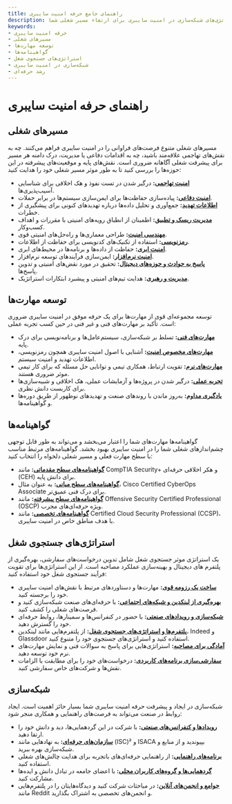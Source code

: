 ```yaml
---
title: راهنمای جامع حرفه امنیت سایبری
description: بررسی مسیرهای شغلی متنوع، مهارت‌ها، گواهینامه‌ها و استراتژی‌های شبکه‌سازی در امنیت سایبری برای ارتقاء مسیر شغلی شما.
keywords:
- حرفه امنیت سایبری
- مسیرهای شغلی
- توسعه مهارت‌ها
- گواهینامه‌ها
- استراتژی‌های جستجوی شغل
- شبکه‌سازی در امنیت سایبری
- رشد حرفه‌ای
---
```


# راهنمای حرفه امنیت سایبری

## مسیرهای شغلی

مسیرهای شغلی متنوع فرصت‌های فراوانی را در امنیت سایبری فراهم می‌کنند. چه به نقش‌های تهاجمی علاقه‌مند باشید، چه به اقدامات دفاعی یا مدیریت، درک دامنه هر مسیر برای پیشرفت شغلی آگاهانه ضروری است. نقش‌های پایه و موقعیت‌های پیشرفته در این حوزه‌ها را بررسی کنید تا به طور موثر مسیر شغلی خود را هدایت کنید:

- **[امنیت تهاجمی](career/career_paths/offensive_security/):** درگیر شدن در تست نفوذ و هک اخلاقی برای شناسایی آسیب‌پذیری‌ها.
- **[امنیت دفاعی](career/career_paths/defensive_security/):** پیاده‌سازی حفاظت‌ها برای ایمن‌سازی سیستم‌ها در برابر حملات.
- **[اطلاعات تهدید](career/career_paths/threat_intelligence/):** جمع‌آوری و تحلیل داده‌ها درباره تهدیدهای کنونی برای پیشگیری از خطرات.
- **[مدیریت ریسک و تطبیق](career/career_paths/governance_risk_and_compliance_grc/):** اطمینان از انطباق رویه‌های امنیتی با مقررات و اهداف کسب‌وکار.
- **[مهندسی امنیت](career/career_paths/security_engineering/):** طراحی معماری‌ها و راه‌حل‌های امنیتی قوی.
- **[رمزنویسی](career/career_paths/cryptography/):** استفاده از تکنیک‌های کدنویسی برای حفاظت از اطلاعات.
- **[امنیت ابری](career/career_paths/cloud_security/):** حفاظت از داده‌ها و برنامه‌ها در محیط‌های ابری.
- **[امنیت نرم‌افزار](career/career_paths/application_security/):** ایمن‌سازی فرآیندهای توسعه نرم‌افزار.
- **[پاسخ به حوادث و حوزه‌های دیجیتال](career/career_paths/digital_forensics_and_incident_response_dfir/):** تحقیق در مورد نقض‌های امنیتی و تدوین پاسخ‌ها.
- **[مدیریت و رهبری](career/career_paths/management_and_leadership/):** هدایت تیم‌های امنیتی و پیشبرد ابتکارات استراتژیک.

## توسعه مهارت‌ها

توسعه مجموعه‌ای قوی از مهارت‌ها برای یک حرفه موفق در امنیت سایبری ضروری است. تأکید بر مهارت‌های فنی و غیر فنی در حین کسب تجربه عملی:

- **[مهارت‌های فنی](career/skill_development/technical_skills/):** تسلط بر شبکه‌سازی، سیستم‌عامل‌ها و برنامه‌نویسی برای درک پایه.
- **[مهارت‌های مخصوص امنیت](career/skill_development/security-specific_skills/):** آشنایی با اصول امنیت سایبری همچون رمزنویسی، اطلاعات تهدید و امنیت سیستم.
- **[مهارت‌های نرم](career/skill_development/soft_skills/):** تقویت ارتباط، همکاری تیمی و توانایی حل مسئله که برای کار تیمی موثر ضروری هستند.
- **[تجربه عملی](career/skill_development/practical_experience/):** درگیر شدن در پروژه‌ها و آزمایشات عملی، هک اخلاقی و شبیه‌سازی‌ها برای کاربست دانش نظری.
- **[یادگیری مداوم](career/skill_development/continuous_learning/):** به‌روز ماندن با روندهای صنعت و تهدیدهای نوظهور از طریق دوره‌ها و گواهینامه‌ها. 

## گواهینامه‌ها

گواهینامه‌ها مهارت‌های شما را اعتبار می‌بخشد و می‌تواند به طور قابل توجهی چشم‌اندازهای شغلی شما را در امنیت سایبری بهبود بخشد. گواهینامه‌های مرتبط مناسب با سطح مهارت فعلی و مسیر شغلی دلخواه را انتخاب کنید:

- **[گواهینامه‌های سطح مقدماتی](career/certifications/entry-level_certifications/):** مانند CompTIA Security+ و هکر اخلاقی حرفه‌ای (CEH) برای دانش پایه.
- **[گواهینامه‌های سطح میانی](career/certifications/intermediate-level_certifications/):** به عنوان مثال، Cisco Certified CyberOps Associate برای درک فنی عمیق‌تر.
- **[گواهینامه‌های سطح پیشرفته](career/certifications/advanced-level_certifications/):** مانند Offensive Security Certified Professional (OSCP) ویژه حرفه‌ای‌های مجرب.
- **[گواهینامه‌های تخصصی](career/certifications/specialized_certifications/):** مانند Certified Cloud Security Professional (CCSP)، با هدف مناطق خاص در امنیت سایبری.

## استراتژی‌های جستجوی شغل

یک استراتژی موثر جستجوی شغل شامل تدوین درخواست‌های سفارشی، بهره‌گیری از پلتفرم های دیجیتال و بهینه‌سازی عملکرد مصاحبه است. از این استراتژی‌ها برای تقویت فرآیند جستجوی شغل خود استفاده کنید:

- **[ساخت یک رزومه قوی](career/job_search_strategies/building_a_strong_resume/):** مهارت‌ها و دستاوردهای مرتبط با نقش‌های امنیت سایبری خود را برجسته کنید.
- **[بهره‌گیری از لینکدین و شبکه‌های اجتماعی](career/job_search_strategies/leveraging_linkedin_and_social_media/):** با حرفه‌ای‌های صنعت شبکه‌سازی کنید و فرصت‌های شغلی را کشف کنید.
- **[شبکه‌سازی و رویدادهای صنعتی](career/job_search_strategies/networking_and_industry_events/):** با حضور در کنفرانس‌ها و سمینارها، روابط حرفه‌ای خود را گسترش دهید.
- **[پلتفرم‌ها و استراتژی‌های جستجوی شغل](career/job_search_strategies/job_search_platforms_and_strategies/):** از پلتفرم‌هایی مانند لینکدین، Indeed و Glassdoor استفاده کنید و استراتژی‌های جستجوی خود را متنوع کنید.
- **[آمادگی برای مصاحبه](career/job_search_strategies/interview_preparation/):** استراتژی‌هایی برای پاسخ به سوالات فنی و نمایش مهارت‌های نرم خود توسعه دهید.
- **[سفارشی‌سازی برنامه‌های کاربردی](career/job_search_strategies/tailoring_your_application/):** درخواست‌های خود را برای مطابقت با الزامات نقش‌ها و شرکت‌های خاص سفارشی کنید.

## شبکه‌سازی

شبکه‌سازی در ایجاد و پیشرفت حرفه امنیت سایبری شما بسیار حائز اهمیت است. ایجاد روابط در صنعت می‌تواند به فرصت‌های راهنمایی و همکاری منجر شود:

- **[رویدادها و کنفرانس‌های صنعتی](career/networking/industry_events_and_conferences/):** با شرکت در این گردهمایی‌ها، دید و دانش خود را ارتقا دهید.
- **[سازمان‌های حرفه‌ای](career/networking/professional_organizations/):** به نهادهایی مانند (ISC)² و ISACA بپیوندید و از منابع و شبکه‌سازی بهره ببرید.
- **[برنامه‌های راهنمایی](career/networking/mentorship_programs/):** از راهنمایی حرفه‌ای‌های باتجربه برای هدایت چالش‌های شغلی استفاده کنید.
- **[گردهمایی‌ها و گروه‌های کاربران محلی](career/networking/local_meetups_and_user_groups/):** با اعضای جامعه در تبادل دانش و ایده‌ها مشارکت کنید.
- **[جوامع و انجمن‌های آنلاین](career/networking/online_communities_and_forums/):** در مباحثات شرکت کنید و دیدگاه‌هایتان را در پلتفرم‌هایی مانند Reddit و انجمن‌های تخصصی به اشتراک بگذارید.